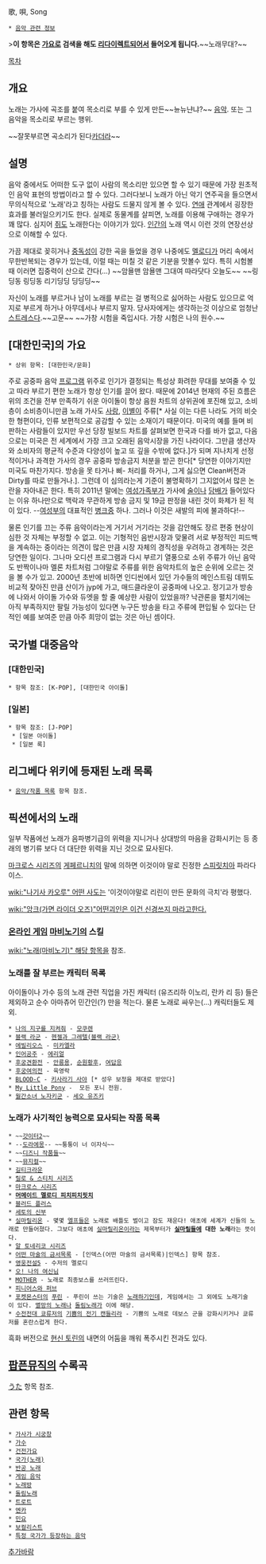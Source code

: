 歌, 唄, Song
 * [[음악 관련 정보]]

>'''이 항목은 [[가요]]로 검색을 해도 [[리다이렉트]]되어서 들어오게 됩니다.'''~~노래무대?~~

[[목차]]
== 개요 ==
노래는 가사에 곡조를 붙여 목소리로 부를 수 있게 만든~~뉸뉴냔냐?~~ [[음악]]. 또는 그 음악을 목소리로 부르는 행위. 

~~잘못부르면 곡소리가 된다[[카더라]]~~


== 설명 ==
음악 중에서도 어떠한 도구 없이 사람의 목소리만 있으면 할 수 있기 때문에 가장 원초적인 음악 표현의 방법이라고 할 수 있다. 그러다보니 노래가 아닌 악기 연주곡을 들으면서 무의식적으로 '노래'라고 칭하는 사람도 드물지 않게 볼 수 있다.
[[연애]] 관계에서 굉장한 효과를 불러일으키기도 한다. 실제로 동물계를 살피면, 노래를 이용해 구애하는 경우가 꽤 많다. 심지어 [[쥐]]도 노래한다는 이야기가 있다. [[인간]]의 노래 역시 이런 것의 연장선상으로 이해할 수 있다. 

가끔 제대로 꽂히거나 [[중독성]]이 강한 곡을 들었을 경우 나중에도 [[멜로디]]가 머리 속에서 무한반복되는 경우가 있는데, 이럴 때는 미칠 것 같은 기분을 맛볼수 있다. 특히 시험볼 때 이러면 집중력이 산으로 간다(...) ~~암욜맨 암욜맨 그대여 따라닷다 오늘도~~ ~~링딩동 링딩동 리기딩딩 딩딩딩~~

자신이 노래를 부르거나 남이 노래를 부르는 걸 병적으로 싫어하는 사람도 있으므로 억지로 부르게 하거나 아무데서나 부르지 말자. 당사자에게는 생각하는것 이상으로 엄청난 [[스트레스]]다.~~고문~~ ~~가창 시험을 죽입시다. 가창 시험은 나의 원수.~~

== [대한민국]의 가요 ==
 * 상위 항목: [대한민국/문화]

주로 공중파 음악 [[프로그램]] 위주로 인기가 결정되는 특성상 화려한 무대를 보여줄 수 있고 따라 부르기 편한 노래가 항상 인기를 끌어 왔다. 때문에 2014년 현재의 주된 흐름은 위의 조건을 전부 만족하기 쉬운 아이돌이 항상 음원 차트의 상위권에 포진해 있고, 소비층이 소비층이니만큼 노래 가사도 [[사랑]], [[이별]]이 주류[* 사실 이는 다른 나라도 거의 비슷한 형편이다, 인류 보편적으로 공감할 수 있는 소재이기 때문이다. 미국의 예를 들며 비판하는 사람들이 있지만 우선 당장 빌보드 차트를 살펴보면 한국과 다를 바가 없고, 다음으로는 미국은 전 세계에서 가장 크고 오래된 음악시장을 가진 나라이다. 그만큼 생산자와 소비자의 평균적 수준과 다양성이 높고 또 깊을 수밖에 없다.]가 되며 지나치게 선정적이거나 과격한 가사의 경우 공중파 방송금지 처분을 받곤 한다[* 당연한 이야기지만 미국도 마찬가지다. 방송을 못 타거나 삐- 처리를 하거나, 그게 싫으면 Clean버전과 Dirty를 따로 만들거나.]. 그런데 이 심의라는게 기준이 불명확하기 그지없어서 많은 논란을 자아내곤 한다. 특히 2011년 말에는 [[여성가족부]]가 가사에 [[술]]이나 [[담배]]가 들어있다는 이유 하나만으로 맥락과 무관하게 방송 금지 및 19금 판정을 내린 것이 화제가 된 적이 있다. --[[여성부]]의 대표적인 [[병크]]중 하나. 그러나 이것은 새발의 피에 불과하다!--

물론 인기를 끄는 주류 음악이라는게 거기서 거기라는 것을 감안해도 장르 편중 현상이 심한 것 자체는 부정할 수 없고. 이는 기형적인 음반시장과 맞물려 서로 부정적인 피드백을 계속하는 중이라는 의견이 많은 만큼 시장 자체의 경직성을 우려하고 경계하는 것은 당연한 일이다. 그나마 오디션 프로그램과 다시 부르기 열풍으로 소위 주류가 아닌 음악도 반짝이나마 멜론 차트처럼 그야말로 주류를 위한 음악차트의 높은 순위에 오르는 것을 볼 수가 있고. 2000년 초반에 비하면 인디씬에서 있던 가수들의 메인스트림 데뷔도 비교적 잦아진 만큼 산이가 jyp에 가고, 매드클라운이 공중파에 나오고. 정기고가 방송에 나와서 아이돌 가수와 듀엣을 할 줄 예상한 사람이 있었을까? 낙관론을 펼치기에는 아직 부족하지만 팔릴 가능성이 있다면 누구든 방송을 타고 주류에 편입될 수 있다는 단적인 예를 보여준 만큼 아주 희망이 없는 것은 아닌 셈이다.

== 국가별 대중음악 ==
=== [대한민국] ===
 * 항목 참조: [K-POP], [대한민국 아이돌]

=== [일본] ===
 * 항목 참조: [J-POP]
  * [일본 아이돌]
  * [일본 록]

== 리그베다 위키에 등재된 노래 목록 ==
 * [[음악/작품 목록]] 항목 참조.

== 픽션에서의 노래 ==
일부 작품에선 노래가 음파병기급의 위력을 지니거나 상대방의 마음을 감화시키는 등 종래의 병기류 보다 더 대단한 위력을 지닌 것으로 묘사된다.

[[마크로스 시리즈]]의 [[게페르니치]]의 말에 의하면 이것이야 말로 진정한 [[스피릿치아]] 파라다이스.

[[wiki:"나기사 카오루" 어떤 사도]]는 '이것이야말로 리린이 만든 문화의 극치'라 평했다.

[[wiki:"앙크(가면 라이더 오즈)"어떤괴인은 이건 신경쓰지 마라고한다.]]

=== [[온라인 게임]] [[마비노기]]의 스킬 ===
[[wiki:"노래(마비노기)" 해당 항목]]을 참조.

=== 노래를 잘 부르는 캐릭터 목록 ===
아이돌이나 가수 등의 노래 관련 직업을 가진 캐릭터 (유즈리하 이노리, 란카 리 등) 들은 제외하고 순수 아마츄어 민간인(?) 만을 적는다. 물론 노래로 싸우는(...) 캐릭터들도 제외. 

 * [[나의 지구를 지켜줘]] - [[모쿠렌]]
 * [[블랙 라군]] - [[헨젤과 그레텔(블랙 라군)]]
 * [[에빌리오스]] - [[미카엘라]] 
 * [[인어공주]] - [[에리얼]]
 * [[후궁견환전]] - [[안릉용]], [[순원황후]], [[여답응]]
 * [[후궁여의전]] - 육영락
 * [[BLOOD-C]] - [[키사라기 사야]] [* 성우 보정을 제대로 받았다]
 * [[My Little Pony]] -  모든 포니 전원.
 * [[월간소녀 노자키군]] - [[세오 유즈키]]

=== 노래가 사기적인 능력으로 묘사되는 작품 목록 ===
 * ~~[[갓이터2]]~~
 * --[[도라에몽]]-- ~~퉁퉁이 너 이자식~~
 * ~~[[디즈니 작품]]들~~
 * ~~[[뮤지컬]]~~
 * [[길티크라운]]
 * [[릴로 & 스티치 시리즈]]
 * [[마크로스 시리즈]]
 * '''[[머메이드 멜로디 피치피치핏치]]'''
 * [[블러드 플러스]]
 * [[세토의 신부]]
 * [[실마릴리온]] - 몇몇 [[엘프]]들은 노래로 배틀도 벌이고 잠도 재운다! 애초에 세계가 신들의 노래로 만들어졌다. 그보다 애초에 [[실마릴리온]]이라는 제목부터가 '''[[실마릴]]들에 대한 노래'''라는 뜻이다.
 * [[알 토네리코 시리즈]]
 * [[어떤 마술의 금서목록]] - [인덱스(어떤 마술의 금서목록)|인덱스] 항목 참조.
 * [[영웅전설5]] - 수저의 멜로디 
 * [[오! 나의 여신님]]
 * [[MOTHER]] - 노래로 최종보스를 쓰러뜨린다.
 * [[피니어스와 퍼브]]
 * [[포켓몬스터]]의 [[푸린]] - 푸린이 쓰는 기술은 [[노래하기]]인데, 게임에서는 그 외에도 노래기술이 있다. [[멸망의 노래]]나 [[돌림노래]]가 이에 해당.
 * [[수전전대 쿄류저]]의 [[기쁨의 전기 캔들리라]] - 기쁨의 노래로 데보스 군을 강화시키거나 쿄류저를 혼란스럽게 한다.
흑화 버전으로 [[현신 토린]]의 내면의 어둠을 깨워 폭주시킨 전과도 있다.
== [[팝픈뮤직]]의 수록곡 ==
[[うた]] 항목 참조.
== 관련 항목 ==
 * [[가사가 시궁창]]
 * [[가수]]
 * [[건전가요]]
 * [[국가(노래)]]
 * [[반공 노래]]
 * [[게임 음악]]
 * [[노래방]]
 * [[돌림노래]]
 * [[트로트]]
 * [[엔카]]
 * [[민요]]
 * [[보컬리스트]]
 * [[특정 국가가 등장하는 음악]]

[[추가바람]]
